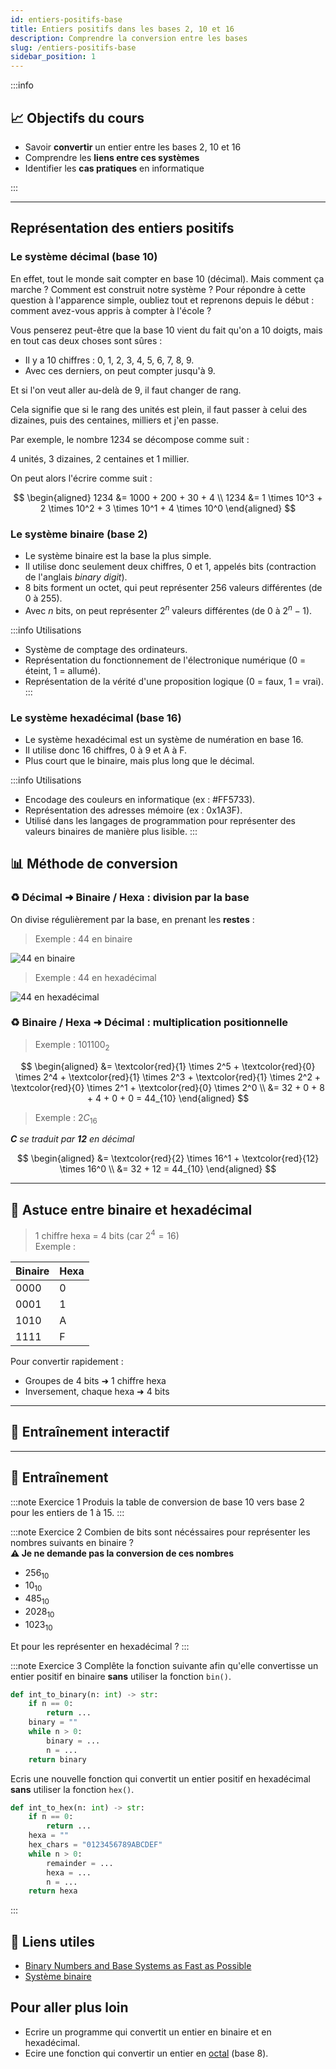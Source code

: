 ```yaml
---
id: entiers-positifs-base
title: Entiers positifs dans les bases 2, 10 et 16
description: Comprendre la conversion entre les bases
slug: /entiers-positifs-base
sidebar_position: 1
---
```


:::info

## 📈 Objectifs du cours

- Savoir **convertir** un entier entre les bases 2, 10 et 16
- Comprendre les **liens entre ces systèmes**
- Identifier les **cas pratiques** en informatique

:::

---

## Représentation des entiers positifs

### Le système décimal (base 10)

En effet, tout le monde sait compter en base 10 (décimal). Mais comment ça marche ? Comment est construit notre système ? Pour répondre à cette question à l'apparence simple, oubliez tout et reprenons depuis le début : comment avez-vous appris à compter à l'école ?

Vous penserez peut-être que la base 10 vient du fait qu'on a 10 doigts, mais en tout cas deux choses sont sûres :

- Il y a 10 chiffres : 0, 1, 2, 3, 4, 5, 6, 7, 8, 9.
- Avec ces derniers, on peut compter jusqu'à 9.

Et si l'on veut aller au-delà de 9, il faut changer de rang.

Cela signifie que si le rang des unités est plein, il faut passer à celui des dizaines, puis des centaines, milliers et j'en passe.

Par exemple, le nombre 1234 se décompose comme suit :

4 unités, 3 dizaines, 2 centaines et 1 millier.

On peut alors l'écrire comme suit :

$$
\begin{aligned}
1234 &= 1000 + 200 + 30 + 4 \\
1234 &= 1 \times 10^3 + 2 \times 10^2 + 3 \times 10^1 + 4 \times 10^0
\end{aligned}
$$

### Le système binaire (base 2)

- Le système binaire est la base la plus simple.
- Il utilise donc seulement deux chiffres, 0 et 1, appelés bits (contraction de l'anglais *binary digit*).
- 8 bits forment un octet, qui peut représenter 256 valeurs différentes (de 0 à 255).
- Avec $n$ bits, on peut représenter $2^n$ valeurs différentes (de 0 à $2^n - 1$).

:::info Utilisations
- Système de comptage des ordinateurs.
- Représentation du fonctionnement de l'électronique numérique (0 = éteint, 1 = allumé).
- Représentation de la vérité d'une proposition logique (0 = faux, 1 = vrai).
:::

### Le système hexadécimal (base 16)

- Le système hexadécimal est un système de numération en base 16.
- Il utilise donc 16 chiffres, 0 à 9 et A à F.
- Plus court que le binaire, mais plus long que le décimal.

:::info Utilisations
-  Encodage des couleurs en informatique (ex : #FF5733).
- Représentation des adresses mémoire (ex : 0x1A3F).
- Utilisé dans les langages de programmation pour représenter des valeurs binaires de manière plus lisible.
:::
## 📊 Méthode de conversion

### ♻️ Décimal ➜ Binaire / Hexa : division par la base

On divise régulièrement par la base, en prenant les **restes** :

> Exemple : 44 en binaire

![44 en binaire](./img/decimalToBinaire.png)

> Exemple : 44 en hexadécimal

![44 en hexadécimal](./img/decimalToHexa.png)


### ♻️ Binaire / Hexa ➜ Décimal : multiplication positionnelle

> Exemple : $101100_2$

$$
\begin{aligned}
&= \textcolor{red}{1} \times 2^5 + \textcolor{red}{0} \times 2^4 + \textcolor{red}{1} \times 2^3 + \textcolor{red}{1} \times 2^2 + \textcolor{red}{0} \times 2^1 + \textcolor{red}{0} \times 2^0 \\
&= 32 + 0 + 8 + 4 + 0 + 0 = 44_{10}
\end{aligned}
$$

> Exemple : $2C_{16}$

***C** se traduit par **12** en décimal*  

$$
\begin{aligned}
&= \textcolor{red}{2} \times 16^1 + \textcolor{red}{12} \times 16^0 \\
&= 32 + 12 = 44_{10}
\end{aligned}
$$

---

## 🔬 Astuce entre binaire et hexadécimal

> 1 chiffre hexa = 4 bits (car $2^4 = 16$)  
> Exemple :

| Binaire | Hexa |
| ------- | ---- |
| 0000    | 0    |
| 0001    | 1    |
| 1010    | A    |
| 1111    | F    |

Pour convertir rapidement :

- Groupes de 4 bits ➜ 1 chiffre hexa
- Inversement, chaque hexa ➜ 4 bits

---

## 💪 Entraînement interactif


<ConvertIntTrainer fromBase='décimale' toBaseChoice='binaire' />

<ConvertIntTrainer fromBase='décimale' toBaseChoice='hexadécimale' />

<ConvertIntTrainer fromBase='binaire' toBaseChoice='décimale' /> 

<ConvertIntTrainer fromBase='hexadécimale' toBaseChoice='décimale' /> 

---

## 📖 Entraînement

:::note Exercice 1
Produis la table de conversion de base 10 vers base 2 pour les entiers de 1 à 15.
:::

:::note Exercice 2
Combien de bits sont nécéssaires pour représenter les nombres suivants en binaire ?  
**⚠️ Je ne demande pas la conversion de ces nombres** 

- $256_{10}$
- $10_{10}$
- $485_{10}$
- $2028_{10}$
- $1023_{10}$

Et pour les représenter en hexadécimal ?
:::

:::note Exercice 3
Complête la fonction suivante afin qu'elle convertisse un entier positif en binaire **sans** utiliser la fonction `bin()`.

```python
def int_to_binary(n: int) -> str:
    if n == 0:
        return ...
    binary = ""
    while n > 0:
        binary = ...
        n = ...
    return binary
``` 

Ecris une nouvelle fonction qui convertit un entier positif en hexadécimal **sans** utiliser la fonction `hex()`.

```python
def int_to_hex(n: int) -> str:
    if n == 0:
        return ...
    hexa = "" 
    hex_chars = "0123456789ABCDEF"
    while n > 0:
        remainder = ...
        hexa = ...
        n = ...
    return hexa
``` 

:::

## 🔗 Liens utiles

- [Binary Numbers and Base Systems as Fast as Possible](https://www.youtube.com/watch?v=LpuPe81bc2w)
- [Système binaire](https://fr.wikipedia.org/wiki/Syst%C3%A8me_binaire)

## Pour aller plus loin

- Ecrire un programme qui convertit un entier en binaire et en hexadécimal.
- Ecire une fonction qui convertir un entier en [octal](https://fr.wikipedia.org/wiki/Syst%C3%A8me_octal) (base 8).